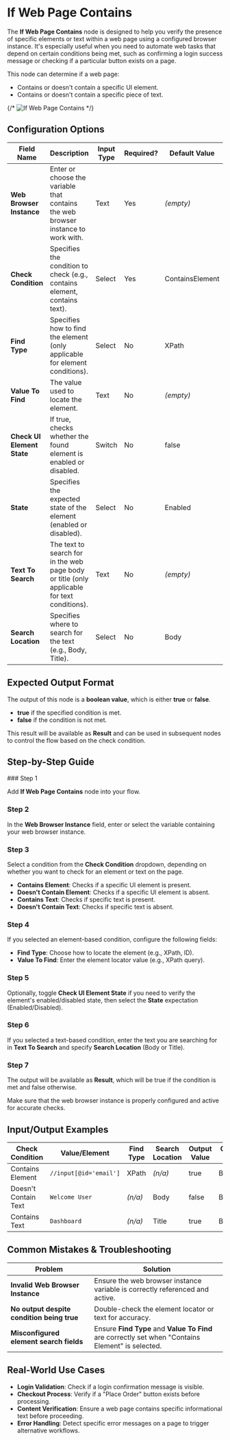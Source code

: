 
# If Web Page Contains

The **If Web Page Contains** node is designed to help you verify the presence of specific elements or text within a web page using a configured browser instance. It's especially useful when you need to automate web tasks that depend on certain conditions being met, such as confirming a login success message or checking if a particular button exists on a page.

This node can determine if a web page:

- Contains or doesn't contain a specific UI element.
- Contains or doesn't contain a specific piece of text.

{/* ![If Web Page Contains](./if-web-page-contains.png) */}

## Configuration Options

| Field Name                 | Description                                                                                 | Input Type | Required? | Default Value   |
| -------------------------- | ------------------------------------------------------------------------------------------- | ---------- | --------- | --------------- |
| **Web Browser Instance**   | Enter or choose the variable that contains the web browser instance to work with.           | Text       | Yes       | _(empty)_       |
| **Check Condition**        | Specifies the condition to check (e.g., contains element, contains text).                   | Select     | Yes       | ContainsElement |
| **Find Type**              | Specifies how to find the element (only applicable for element conditions).                 | Select     | No        | XPath           |
| **Value To Find**          | The value used to locate the element.                                                       | Text       | No        | _(empty)_       |
| **Check UI Element State** | If true, checks whether the found element is enabled or disabled.                           | Switch     | No        | false           |
| **State**                  | Specifies the expected state of the element (enabled or disabled).                          | Select     | No        | Enabled         |
| **Text To Search**         | The text to search for in the web page body or title (only applicable for text conditions). | Text       | No        | _(empty)_       |
| **Search Location**        | Specifies where to search for the text (e.g., Body, Title).                                 | Select     | No        | Body            |

## Expected Output Format

The output of this node is a **boolean value**, which is either **true** or **false**.

- **true** if the specified condition is met.
- **false** if the condition is not met.

This result will be available as **Result** and can be used in subsequent nodes to control the flow based on the check condition.

## Step-by-Step Guide

<Steps>
### Step 1

Add **If Web Page Contains** node into your flow.

### Step 2

In the **Web Browser Instance** field, enter or select the variable containing your web browser instance.

### Step 3

Select a condition from the **Check Condition** dropdown, depending on whether you want to check for an element or text on the page.

- **Contains Element**: Checks if a specific UI element is present.
- **Doesn't Contain Element**: Checks if a specific UI element is absent.
- **Contains Text**: Checks if specific text is present.
- **Doesn't Contain Text**: Checks if specific text is absent.

### Step 4

If you selected an element-based condition, configure the following fields:

- **Find Type**: Choose how to locate the element (e.g., XPath, ID).
- **Value To Find**: Enter the element locator value (e.g., XPath query).

### Step 5

Optionally, toggle **Check UI Element State** if you need to verify the element's enabled/disabled state, then select the **State** expectation (Enabled/Disabled).

### Step 6

If you selected a text-based condition, enter the text you are searching for in **Text To Search** and specify **Search Location** (Body or Title).

### Step 7

The output will be available as **Result**, which will be true if the condition is met and false otherwise.

</Steps>

<Callout type="info" title="Note">
  Make sure that the web browser instance is properly configured and active for
  accurate checks.
</Callout>

## Input/Output Examples

| Check Condition      | Value/Element          | Find Type | Search Location | Output Value | Output Type |
| -------------------- | ---------------------- | --------- | --------------- | ------------ | ----------- |
| Contains Element     | `//input[@id='email']` | XPath     | _(n/a)_         | true         | Boolean     |
| Doesn't Contain Text | `Welcome User`         | _(n/a)_   | Body            | false        | Boolean     |
| Contains Text        | `Dashboard`            | _(n/a)_   | Title           | true         | Boolean     |

## Common Mistakes & Troubleshooting

| Problem                                    | Solution                                                                                          |
| ------------------------------------------ | ------------------------------------------------------------------------------------------------- |
| **Invalid Web Browser Instance**           | Ensure the web browser instance variable is correctly referenced and active.                      |
| **No output despite condition being true** | Double-check the element locator or text for accuracy.                                            |
| **Misconfigured element search fields**    | Ensure **Find Type** and **Value To Find** are correctly set when "Contains Element" is selected. |

## Real-World Use Cases

- **Login Validation**: Check if a login confirmation message is visible.
- **Checkout Process**: Verify if a "Place Order" button exists before processing.
- **Content Verification**: Ensure a web page contains specific informational text before proceeding.
- **Error Handling**: Detect specific error messages on a page to trigger alternative workflows.

